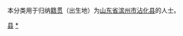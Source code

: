 {{Catnav|頁面分類|各種主題的頁面分類|依中国各省来作的分类|各地中国人|山东人|滨州人}}
{{Catnav|頁面分類|人物|各國人物|中国人|各地中国人|山东人|滨州人}}

本分类用于归纳[[籍贯|籍贯]]（出生地）为[[山东省|山东省]][[滨州市|滨州市]][[沾化县|沾化县]]的人士。

[[Category:滨州人|县]]
[[Category:沾化区|*]]